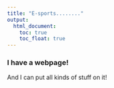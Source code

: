 ```yaml
---
title: "E-sports........"
output:
  html_document:
    toc: true
    toc_float: true
---
```


### I have a webpage!

And I can put all kinds of stuff on it!